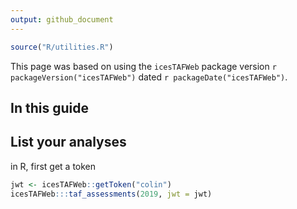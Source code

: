```yaml
---
output: github_document
---
```


```r
source("R/utilities.R")
```

This page was based on using the `icesTAFWeb` package version ```r packageVersion("icesTAFWeb")```
dated ```r packageDate("icesTAFWeb")```.

## In this guide

## List your analyses

in R, first get a token

```r
jwt <- icesTAFWeb::getToken("colin")
icesTAFWeb:::taf_assessments(2019, jwt = jwt)
```
